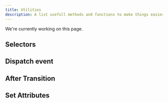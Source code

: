 ```yaml
---
title: Utilities
description: A list usefull methods and functions to make things easier for you
---
```


<Callout type="warning">
We're currently working on this page.
</Callout>

## Selectors


## Dispatch event


## After Transition


## Set Attributes